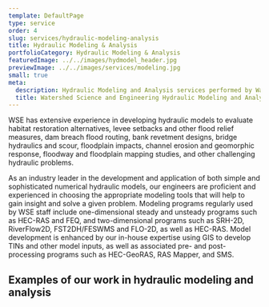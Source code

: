 ```yaml
---
template: DefaultPage
type: service
order: 4
slug: services/hydraulic-modeling-analysis
title: Hydraulic Modeling & Analysis
portfolioCategory: Hydraulic Modeling & Analysis
featuredImage: ../../images/hydmodel_header.jpg
previewImage: ../../images/services/modeling.jpg
small: true
meta:
  description: Hydraulic Modeling and Analysis services performed by Watershed Science and Engineering
  title: Watershed Science and Engineering Hydraulic Modeling and Analysis
---
```


WSE has extensive experience in developing hydraulic models to evaluate habitat restoration alternatives, levee setbacks and other flood relief measures, dam breach flood routing, bank revetment designs, bridge hydraulics and scour, floodplain impacts, channel erosion and geomorphic response, floodway and floodplain mapping studies, and other challenging hydraulic problems.

As an industry leader in the development and application of both simple and sophisticated numerical hydraulic models, our engineers are proficient and experienced in choosing the appropriate modeling tools that will help to gain insight and solve a given problem. Modeling programs regularly used by WSE staff include one-dimensional steady and unsteady programs such as HEC-RAS and FEQ, and two-dimensional programs such as SRH-2D, RiverFlow2D, FST2DH/FESWMS and FLO-2D, as well as HEC-RAS. Model development is enhanced by our in-house expertise using GIS to develop TINs and other model inputs, as well as associated pre- and post-processing programs such as HEC-GeoRAS, RAS Mapper, and SMS.

## Examples of our work in hydraulic modeling and analysis
